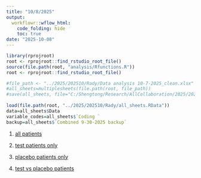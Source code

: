 ```yaml
---
title: "10/8/2025"
output:
  workflowr::wflow_html:
    code_folding: hide
    toc: true
date: "2025-10-08"
---
```




```r
library(rprojroot)
root <- rprojroot::find_rstudio_root_file()
source(file.path(root, "analysis/Rfunctions.R"))
root <- rprojroot::find_rstudio_root_file()
```






```r
#file_path <- "../2025/202510/Rady/Data analysis 10-7-2025_clean.xlsx"
#all_sheets=multiplesheets(file.path(root, file_path))
#save(all_sheets, file="C:/Shengtong/Research/AllCollaboration/2025/202510/Rady/all_sheets.RData")
 
load(file.path(root, "../2025/202510/Rady/all_sheets.RData"))
data=all_sheets$Data
variable_codes=all_sheets$`Coding `
backup=all_sheets$`Combined 9-30-2025 backup`

```



1. [all patients](2025_1001_rady_01.html)

2. [test patients only](2025_1001_rady_02.html)

3. [placebo patients only](2025_1001_rady_03.html)

4. [test vs placebo patients](2025_1001_rady_04.html)